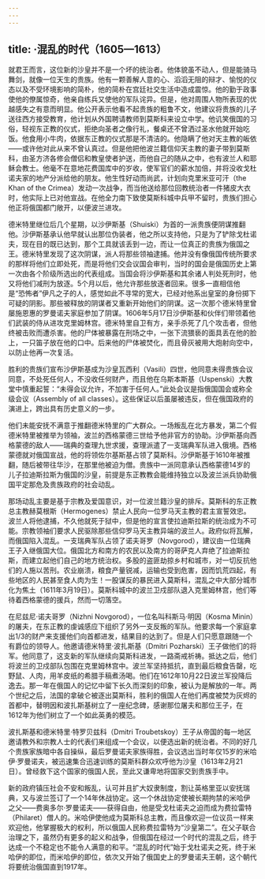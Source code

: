 ```yaml
---
---
---
```

title: ·混乱的时代（1605—1613）
---




就君王而言，这位新的沙皇并不是一个坏的统治者。他体貌虽不动人，但是能骑马舞剑，就像一位天生的贵族。他有一颗善解人意的心、滔滔无阻的辩才、愉悦的仪态以及不受环境影响的简朴，他的简朴在宫廷社交生活中造成震惊。他的勤于政事使他的僚属惊奇，他亲自练兵又使他的军队诧异。但是，他对周围人物所表现的优越感失之有意而明显。他公开表示他看不起贵族的粗鲁不文，他建议将贵族的儿子送往西方接受教育，他计划从外国聘请教师到莫斯科来设立中学。他讥笑俄国的习俗，轻视东正教的仪式，拒绝向圣者之像行礼，餐桌还不曾洒过圣水他就开始吃饭。他食用小牛肉，依据东正教的仪式那是不清洁的。他隐瞒了他对天主教的皈依——或许他对此从来不曾认真过。但是他把他波兰籍信仰天主教的妻子带到莫斯科，由圣方济各修会僧侣和教皇使者护送，而他自己的随从之中，也有波兰人和耶稣会教士。他毫不在意地花费国库中的岁收，使军官们的薪水加倍，并将没收戈杜诺夫家的地产分派给他的朋友。他生性好动而尚武，计划向克里米亚可汗（the Khan of the Crimea）发动一次战争，而当他送给那位回教统治者一件猪皮大衣时，他实际上已对他宣战。在他全力南下致使莫斯科城中兵甲不留时，贵族们担心他正将俄国都门敞开，以便波兰进攻。

德米特里继位后几个星期，以沙伊斯基（Shuiski）为首的一派贵族便阴谋推翻他。沙伊斯基承认他早就认出那位伪装者，他之所以支持他，只是为了铲除戈杜诺夫，现在目的既已达到，那个工具就该丢到一边，而让一位真正的贵族为俄国之王。德米特里发现了这次阴谋，派人将那些领袖逮捕。他并没有像俄国传统所要求的那样将他们立即处死，而是将他们交会议国会审判，当时的国会是俄国历史上第一次由各个阶级所选出的代表组成。当国会将沙伊斯基和其余诸人判处死刑时，他又将他们减刑为放逐。5个月以后，他允许那些放逐者回来。很多一直相信他是“恐怖者”伊凡之子的人，感觉如此不寻常的宽大，已经对他系出皇室的身份掷下可疑的阴影。那些被释放的阴谋者又重新开始他们的阴谋。这一次那个德米特里曾屡施恩惠的罗曼诺夫家庭参加了阴谋。1606年5月17日沙伊斯基和伙伴们带领着他们武装的侍从进攻克里姆林宫。德米特里自卫有方，亲手杀死了几个攻击者，但他终被击败而遭杀害。他的尸体被暴露在刑场之中，一张下流猥亵的面具丢在他的脸上，一只笛子放在他的口中。后来他的尸体被焚化，而且骨灰被用大炮射向空中，以防止他再一次复活。

胜利的贵族们宣布沙伊斯基成为沙皇瓦西利（Vasili）四世，他同意未得贵族会议同意，不处死任何人，不没收任何财产，而且他在乌斯本斯基（Uspenski）大教堂中慎重起誓：“未得会议允许，不加害于任何人。”此处会议是指俄国国会或称全级会议（Assembly of all classes）。这些保证以后虽屡被违反，但在俄国政府的演进上，跨出具有历史意义的一步。

他们未能安抚不满意于推翻德米特里的广大群众。一场叛乱在北方暴发，第二个假德米特里被推举为领袖，波兰的西格蒙德三世给予他非官方的协助。沙伊斯基向西格蒙德的敌人——瑞典的查理九世求援，查理派遣了一支瑞典军队进入俄境。西格蒙德就对俄国宣战，他的将领佐尔基斯基占领了莫斯科。沙伊斯基于1610年被推翻，随后被带往华沙，在那里他被迫为僧。贵族中一派同意承认西格蒙德14岁的儿子拉迪斯拉斯为俄国的沙皇，前提是东正教教会能维持独立以及波兰派兵协助俄国平定那危及贵族政府的社会动乱。

那场动乱主要是基于宗教及爱国意识，对一位波兰籍沙皇的排斥。莫斯科的东正教总主教赫莫根斯（Hermogenes）禁止人民向一位罗马天主教的君主宣誓效忠。波兰人将他逮捕，不久他就死于狱中，但是他的宣言使拉迪斯拉斯的统治成为不可能。宗教领袖们要求人民驱除那些信仰罗马天主教异端的波兰人。政府似将瓦解，而俄国陷入混乱。一支瑞典军队占领了诺夫哥罗（Novgorod），建议由一位瑞典王子入继俄国大位。俄国北方和南方的农民以及南方的哥萨克人弃绝了拉迪斯拉斯，而建立起他们自己的地方统治权。多股的盗匪劫掠乡村和城市，对一切反抗他们的人施以苦刑。农业崩溃，粮食产量锐减，运输也受到危害，因而饥荒四起，有些地区的人民甚至食人肉为生！一股谋反的暴民进入莫斯科，混乱之中大部分城市化为焦土（1611年3月19日）。莫斯科城中的波兰卫戍部队退入克里姆林宫，他们等待着西格蒙德的援兵，然而一切落空。

在尼兹尼·诺夫哥罗（Nizhni Novgorod），一位名叫科斯马·明因（Kosma Minin）的屠夫，在东正教的虔诚感应下组织了另外一支反叛的军队。他要求每一个家庭拿出1/3的财产来支援他们向首都进发，结果目的达到了。但是人们只愿意跟随一个有爵位的领导人。他邀请德米特里·波扎斯基（Dmitri Pozharski）王子做他们的将军。他同意了，这支新的军队继续向莫斯科进发，一路斋戒祈祷。抵达之后，他们将波兰的卫戍部队包围在克里姆林宫中。波兰军坚持抵抗，直到最后粮食告罄，吃野鼠、人肉，用羊皮纸的希腊手稿煮汤喝。他们在1612年10月22日波兰军投降后逸去。那一年在俄国人的记忆中留下长久而深刻的印象，被认为是解放的一年。两个世纪之后，法国的拿破仑被逐出莫斯科，胜利的俄国人在他们再度被焚为灰烬的首都中，替明因和波扎斯基树立了一座纪念碑，感谢那位屠夫和那位王子，在1612年为他们树立了一个如此英勇的模范。

波扎斯基和德米特里·特罗贝兹科（Dmitri Troubetskoy）王子从帝国的每一地区邀请教外和宗教人士的代表们来组成一个会议，以便选出新的统治者。不同的好几个贵族家族暗中各自操纵，最后罗曼诺夫家族得胜，会议选出当时年仅15岁的米哈伊·罗曼诺夫，被迅速集合迅速训练的莫斯科群众欢呼他为沙皇（1613年2月21日）。曾经救下这个国家的俄国人民，至此又谦卑地将国家交到贵族手中。

新的政府镇压社会不安和叛乱，认可并且扩大奴隶制度，割让英格里亚以安抚瑞典，又与波兰签订了一个14年休战协定。这一个休战协定使被长期拘禁的米哈伊之父——费奥多尔·罗曼诺夫——获得自由，他是受戈杜诺夫之迫而成为费拉雷特（Philaret）僧人的。米哈伊使他成为莫斯科总主教，而且像欢迎一位议员一样来欢迎他，他掌握极大的权利，所以俄国人民称费拉雷特为“沙皇第二”。在父子联合治理之下，虽然仍有更多的起义和战争，但俄国在经过一个时代的混乱之后，终于达成一个不稳定也不能令人满意的和平。“混乱的时代”始于戈杜诺夫之死，终于米哈伊的即位，而米哈伊的即位，依次又开始了俄国史上的罗曼诺夫王朝，这个朝代将要统治俄国直到1917年。